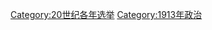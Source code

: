 {{Commonscat|Elections in 1913}}

[[Category:20世纪各年选举|Category:20世纪各年选举]]
[[Category:1913年政治|Category:1913年政治]]